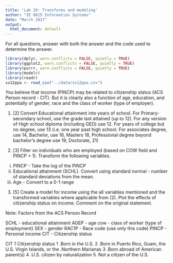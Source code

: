 ```yaml
---
title: 'Lab 10: Transforms and modeling'
author: "IE 0015 Information Systems"
date: "March 2017"
output:
  html_document: default
---
```


For all questions, answer with both the answer and the code used to determine the answer.

```r
library(dplyr, warn.conflicts = FALSE, quietly = TRUE)
library(ggplot2, warn.conflicts = FALSE, quietly = TRUE)
library(purrr, warn.conflicts = FALSE, quietly = TRUE)
library(modelr)
library(readr)
ss12ppa <- read_csv("../data/ss12ppa.csv")
```


You believe that income (PINCP) may be related to citizenship status (ACS Person record - CIT).  But it is clearly also a function of age, education, and potentially of gender, race and the class of worker (type of employer).

1. [2] Convert Educational attainment into years of school.  For Primary-secondary school, use the grade last attained (up to 12). For any version of High school diploma (including GED) use 12. For years of college but no degree, use 13 (i.e. one year past high school.  For associates degree, use 14, Bachelor, use 16, Masters 18, Professional degree beyond bachelor's degree use 19, Doctorate, 21)

2. [3] Filter on individuals who are employed (based on COW field and PINCP > 1). Transform the following variables.

  i. PINCP - Take the log of the PINCP
  ii. Educational attainment (SCHL). Convert using standard normal - number of standard deviations from the mean.
  iii. Age - Convert to a 0-1 range

3. [5] Create a model for income using the all variables mentioned and the transformed variables where applicable from (2).  Plot the effects of citizenship status on income. Comment on the original statement.

Note: Factors from the ACS Person Record

SCHL - educational attainment
AGEP - age
cow - class of worker (type of employment)
SEX - gender
RAC1P - Race code (use only this code)
PINCP - Personal income
CIT - Citizenship status



CIT 1
Citizenship status
1 .Born in the U.S.
2 .Born in Puerto Rico, Guam, the U.S. Virgin Islands, or the
 .Northern Marianas
3 .Born abroad of American parent(s)
4 .U.S. citizen by naturalization
5 .Not a citizen of the U.S.
